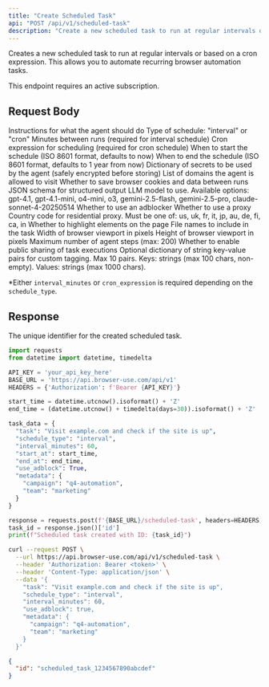 ```yaml
---
title: "Create Scheduled Task"
api: "POST /api/v1/scheduled-task"
description: "Create a new scheduled task to run at regular intervals or based on a cron expression"
---
```


Creates a new scheduled task to run at regular intervals or based on a cron expression. This allows you to automate recurring browser automation tasks.

<Note>
This endpoint requires an active subscription.
</Note>

## Request Body

<ParamField body="task" type="string" required>
  Instructions for what the agent should do
</ParamField>
<ParamField body="schedule_type" type="string" required>
  Type of schedule: "interval" or "cron"
</ParamField>
<ParamField body="interval_minutes" type="integer">
  Minutes between runs (required for interval schedule)
</ParamField>
<ParamField body="cron_expression" type="string">
  Cron expression for scheduling (required for cron schedule)
</ParamField>
<ParamField body="start_at" type="string">
  When to start the schedule (ISO 8601 format, defaults to now)
</ParamField>
<ParamField body="end_at" type="string">
  When to end the schedule (ISO 8601 format, defaults to 1 year from now)
</ParamField>
<ParamField body="secrets" type="object">
  Dictionary of secrets to be used by the agent (safely encrypted before storing)
</ParamField>
<ParamField body="allowed_domains" type="array">
  List of domains the agent is allowed to visit
</ParamField>
<ParamField body="save_browser_data" type="boolean" default="false">
  Whether to save browser cookies and data between runs
</ParamField>
<ParamField body="structured_output_json" type="string">
  JSON schema for structured output
</ParamField>
<ParamField body="llm_model" type="string" default="gpt-4.1">
  LLM model to use. Available options: gpt-4.1, gpt-4.1-mini, o4-mini, o3, gemini-2.5-flash, gemini-2.5-pro, claude-sonnet-4-20250514
</ParamField>
<ParamField body="use_adblock" type="boolean" default="true">
  Whether to use an adblocker
</ParamField>
<ParamField body="use_proxy" type="boolean" default="true">
  Whether to use a proxy
</ParamField>
<ParamField body="proxy_country_code" type="string" default="us">
  Country code for residential proxy. Must be one of: us, uk, fr, it, jp, au, de, fi, ca, in
</ParamField>
<ParamField body="highlight_elements" type="boolean" default="true">
  Whether to highlight elements on the page
</ParamField>
<ParamField body="included_file_names" type="array">
  File names to include in the task
</ParamField>
<ParamField body="browser_viewport_width" type="integer" default="1280">
  Width of browser viewport in pixels
</ParamField>
<ParamField body="browser_viewport_height" type="integer" default="960">
  Height of browser viewport in pixels
</ParamField>
<ParamField body="max_agent_steps" type="integer" default="75">
  Maximum number of agent steps (max: 200)
</ParamField>
<ParamField body="enable_public_share" type="boolean" default="false">
  Whether to enable public sharing of task executions
</ParamField>

<ParamField body="metadata" type="object">
  Optional dictionary of string key-value pairs for custom tagging. Max 10 pairs. Keys: strings (max 100 chars, non-empty). Values: strings (max 1000 chars).
</ParamField>

*Either `interval_minutes` or `cron_expression` is required depending on the `schedule_type`.

## Response

<ResponseField name="id" type="string">
  The unique identifier for the created scheduled task.
</ResponseField>

<RequestExample>

```python python
import requests
from datetime import datetime, timedelta

API_KEY = 'your_api_key_here'
BASE_URL = 'https://api.browser-use.com/api/v1'
HEADERS = {'Authorization': f'Bearer {API_KEY}'}

start_time = datetime.utcnow().isoformat() + 'Z'
end_time = (datetime.utcnow() + timedelta(days=30)).isoformat() + 'Z'

task_data = {
  "task": "Visit example.com and check if the site is up",
  "schedule_type": "interval",
  "interval_minutes": 60,
  "start_at": start_time,
  "end_at": end_time,
  "use_adblock": True,
  "metadata": {
    "campaign": "q4-automation",
    "team": "marketing"
  }
}

response = requests.post(f'{BASE_URL}/scheduled-task', headers=HEADERS, json=task_data)
task_id = response.json()['id']
print(f"Scheduled task created with ID: {task_id}")
```

```bash curl
curl --request POST \
  --url https://api.browser-use.com/api/v1/scheduled-task \
  --header 'Authorization: Bearer <token>' \
  --header 'Content-Type: application/json' \
  --data '{
    "task": "Visit example.com and check if the site is up",
    "schedule_type": "interval",
    "interval_minutes": 60,
    "use_adblock": true,
    "metadata": {
      "campaign": "q4-automation",
      "team": "marketing"
    }
  }'
```

</RequestExample>

<ResponseExample>

```json 200
{
  "id": "scheduled_task_1234567890abcdef"
}
```

</ResponseExample> 
